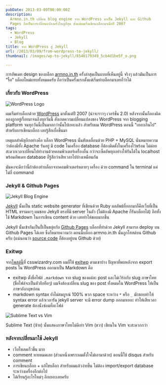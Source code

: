 ```yaml
---
pubDate: 2013-03-09T00:00:00Z
description:
  Armno.in.th เปลี่ยน blog engine จาก WordPress มาเป็น Jekyll และ Github
  Pages ถือเป็นการเปลี่ยนแปลงครั้งใหญ่ที่สุด ตั้งแต่ผมเริ่มเขียนบล็อกมาเมื่อปี 2007
tags:
  - WordPress
  - Jekyll
  - Blog
title: จาก WordPress สู่ Jekyll
url: /2013/03/09/from-wordpress-to-jekyll/
thumbnail: /images/wp-to-jekyll/8540179349_5cb4d1be5f_o.png

---
```


การอัพเดท design ของบล็อก [armno.in.th](https://armno.in.th) ครั้งล่าสุดเป็นแบบที่เห็นอยู่นี้ จริงๆ แล้วมันเป็นการ "รื้อ" บล็อกใหม่แทบทั้งหมดครับ ถือว่าเป็นครั้งแรกตั้งแต่เริ่มทำบล็อกมาเลยก็ว่าได้

### เกี่ยวกับ WordPress

<div class="text-center">
  <img src="/images/wp-to-jekyll/wp-to-jekyll/8540179341_f34d468c82_o.png" alt="WordPress Logo" />
</div>

ผมเริ่มทำบล็อกด้วย [WordPress](https://wordpress.org) มาตั้งแต่ปี 2007 (น่าจะราวๆ เวอร์ชั่น 2.0) หลังจากนั้นก็ลองผิดลองถูกอยู่เรื่อยมาจนถึงทุกวันนี้ สังเกตความเปลี่ยนแปลงของ WordPress จาก blogging platform จนทุกวันนี้เป็นมากกว่านั้นไปเยอะแล้ว สำหรับผม WordPress ตอนนี้ "เยอะเกินไป" สำหรับการเขียนบล็อก เลยรู้สึกเบื่อขึ้นมา

เหตุผลสำคัญอีกอย่างคือ บล็อก WordPress นั้นขับเคลื่อนด้วย PHP + MySQL นั่นหมายความว่าต้องมีทั้ง Apache รันอยู่ มี code ในเครื่อง database ก็ต้องติดตั้งในเครื่องไว้พร้อม ไม่ค่อยสะดวกเวลาเปลี่ยนไปทำงานด้วยคอมพิวเตอร์เครื่องอื่น กว่าจะเซ็ตอัพทุกอย่างให้รันได้ใน localhost พร้อมอัพเดท database ก็รู้สึกว่าเสียเวลาไปบ้างเหมือนกัน

มันคงจะดีกว่านี้ถ้าต้องทำบล็อกจากคอมพิวเตอร์หลายๆ เครื่อง ด้วย command ใน terminal แค่ไม่กี่ command

### Jekyll & Github Pages

<div class="text-center">
  <img src="/images/wp-to-jekyll/8540179349_5cb4d1be5f_o.png" alt="Jekyll Blog Engine" />
</div>

[Jekyll](https://github.com/mojombo/jekyll) นั้นเป็น static website generator ที่เขียนด้วย Ruby ผลลัพธ์ที่ออกมาก็คือเว็บที่เป็น HTML ธรรมดาๆ ผมชอบ Jekyll ตรงที่มี server ในตัว (ไม่ต้องมี Apache ก็รันบล็อกได้) อีกทั้งใช้ Markdown ในการเขียน content ด้วย เลยทำให้ชอบมากขึ้น

Jekyll นั้นเข้ากันเป็นปี่เป็นขลุ่ยกับ [Github Pages](https://pages.github.com/) บล็อกที่ทำด้วย Jekyll สามารถ deploy บน Github Pages ได้เลย ซึ่งก็หมายความว่า ตอนนี้บล็อก armno.in.th นั้นถูกโฮสต์บน Github ครับ (แน่นอนว่า [source code](https://github.com/armno/armno.github.com) ก็ต้องอยู่บน Github ด้วย)

### Exitwp

จาก[โพสต์นี้](https://csswizardry.com/2012/12/a-new-css-wizardry/)ที่ csswizardry.com ผมก็ใช้ [exitwp](https://github.com/thomasf/exitwp) ตามเขาบ้าง ปัญหาที่พบหลังจาก export posts ใน WordPress ออกมาเป็น Markdown คือ

- exitwp ตั้งชื่อไฟล์ `.markdown` จาก slug ของแต่ละ post และไม่เวิร์กกับ slug ภาษาไทย (ชื่อไฟล์จะเป็นตัวยึกยือๆ) ผมจึงต้องเปลี่ยน slug ของ post ทั้งหมดใน WordPress ให้เป็นภาษาอังกฤษก่อน
- markdown syntax ยังไม่สมบูรณ์ 100% พวก space ระหว่าง `*` หรือ `_` มักชอบทำให้ syntax error แล้วเวลารัน jekyll server จะมี error dump ออกมาเยอะ ทำให้เสียเวลา generate ต้องนั่งซ่อมที่ละไฟล์

<div class="text-center">
  <img src="/images/wp-to-jekyll/8541290168_e6cc784e3d_o.png" alt="Sublime Text vs Vim"/>
  <p>Sublime Text (ซ้าย) นั้นแสดงภาษาไทยไม่ดีเท่า Vim (ขวา) เขียนใน Vim จะสะดวกกว่า</p>
</div>

### หลังจากเปลี่ยนมาใช้ Jekyll

- เว็บโหลดเร็วขึ้น มาก
- comment หายหมดเลย (ส่วนหนึ่งเพราะผมตั้งใจไม่เอามาด้วย) ตอนนี้ใช้ disqus สำหรับ comment
- การเขียนบล็อก + แก้ไขบล็อก สำหรับผมแล้วง่ายขึ้น ไม่ต้อง import/export database ระหว่างเครื่องอีกต่อไป
- ได้เรียนรู้อะไรใหม่ๆ อีกเยอะเลยครับ
